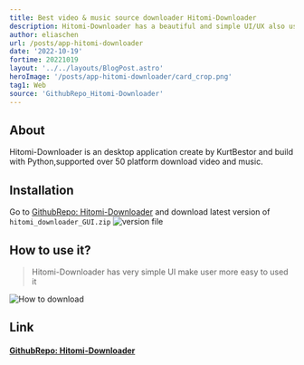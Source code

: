 ```yaml
---
title: Best video & music source downloader Hitomi-Downloader
description: Hitomi-Downloader has a beautiful and simple UI/UX also used torrent to get more speed in download source from different platform
author: eliaschen
url: /posts/app-hitomi-downloader
date: '2022-10-19'
fortime: 20221019
layout: '../../layouts/BlogPost.astro'
heroImage: '/posts/app-hitomi-downloader/card_crop.png'
tag1: Web
source: 'GithubRepo_Hitomi-Downloader'
---
```

## About
Hitomi-Downloader is an desktop application create by KurtBestor and build with Python,supported over 50 platform download video and music.
## Installation
Go to [GithubRepo: Hitomi-Downloader](https://github.com/KurtBestor/Hitomi-Downloader/) and download latest version of `hitomi_downloader_GUI.zip`
![version file](/posts/app-hitomi-downloader/downloadfile.png)
## How to use it?
> Hitomi-Downloader has very simple UI make user more easy to used it

![How to download](/posts/app-hitomi-downloader/how_to_download.gif)
## Link
#### [GithubRepo: Hitomi-Downloader](https://github.com/KurtBestor/Hitomi-Downloader/)